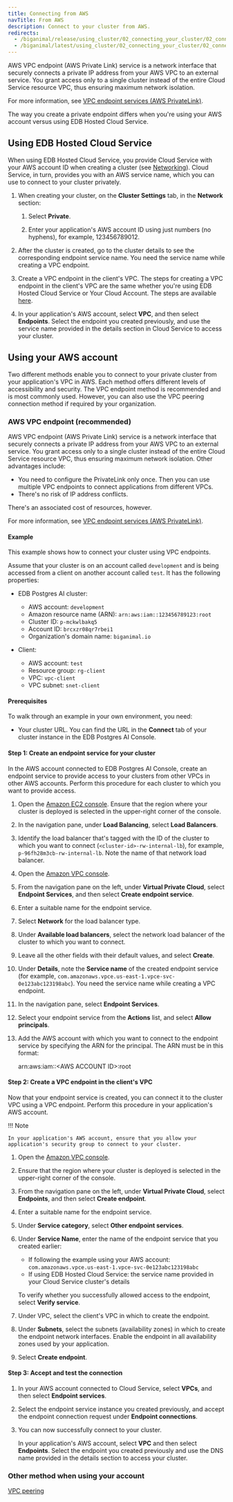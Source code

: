 ```yaml
---
title: Connecting from AWS
navTitle: From AWS
description: Connect to your cluster from AWS.
redirects:
  - /biganimal/release/using_cluster/02_connecting_your_cluster/02_connecting_from_aws/01_vpc_endpoint/
  - /biganimal/latest/using_cluster/02_connecting_your_cluster/02_connecting_from_aws/ #generated for BigAnimal URL path removal branch
---
```


AWS VPC endpoint (AWS Private Link) service is a network interface that securely connects a private IP address from your AWS VPC to an external service. You grant access only to a single cluster instead of the entire Cloud Service resource VPC, thus ensuring maximum network isolation. 

For more information, see [VPC endpoint services (AWS PrivateLink)](https://docs.aws.amazon.com/vpc/latest/privatelink/endpoint-service.html).

The way you create a private endpoint differs when you're using your AWS account versus using EDB Hosted Cloud Service.

## Using EDB Hosted Cloud Service

When using EDB Hosted Cloud Service, you provide Cloud Service with your AWS account ID when creating a cluster (see [Networking](/edb-postgres-ai/cloud-service/getting_started/creating_cluster/creating_a_cluster/#cluster-settings-tab)). Cloud Service, in turn, provides you with an AWS service name, which you can use to connect to your cluster privately.

1.  When creating your cluster, on the **Cluster Settings** tab, in the **Network** section:

    1.  Select **Private**.

    2.  Enter your application's AWS account ID using just numbers (no hyphens), for example, 123456789012.

2.  After the cluster is created, go to the cluster details to see the corresponding endpoint service name. You need the service name while creating a VPC endpoint.

3.  Create a VPC endpoint in the client's VPC. The steps for creating a VPC endpoint in the client's VPC are the same whether you're using EDB Hosted Cloud Service or Your Cloud Account. The steps are available [here](#step-2-create-a-vpc-endpoint-in-the-clients-vpc).

4.  In your application's AWS account, select **VPC**, and then select **Endpoints**. Select the endpoint you created previously, and use the service name provided in the details section in Cloud Service to access your cluster.

## Using your AWS account

Two different methods enable you to connect to your private cluster from your application's VPC in AWS. Each method offers different levels of accessibility and security. The VPC endpoint method is recommended and is most commonly used. However, you can also use the VPC peering connection method if required by your organization.

### AWS VPC endpoint (recommended)

AWS VPC endpoint (AWS Private Link) service is a network interface that securely connects a private IP address from your AWS VPC to an external service. You grant access only to a single cluster instead of the entire Cloud Service resource VPC, thus ensuring maximum network isolation. Other advantages include:

-   You need to configure the PrivateLink only once. Then you can use multiple VPC endpoints to connect applications from different VPCs.
-   There's no risk of IP address conflicts.

There's an associated cost of resources, however.

For more information, see [VPC endpoint services (AWS PrivateLink)](https://docs.aws.amazon.com/vpc/latest/privatelink/endpoint-service.html).

#### Example

This example shows how to connect your cluster using VPC endpoints.

Assume that your cluster is on an account called `development` and is being accessed from a client on another account called `test`. It has the following properties:

-   EDB Postgres AI cluster:
    -   AWS account: `development`
    -   Amazon resource name (ARN): `arn:aws:iam::123456789123:root`
    -   Cluster ID: `p-mckwlbakq5` 
    -   Account ID: `brcxzr08qr7rbei1` 
    -   Organization's domain name: `biganimal.io`

-   Client:
    -   AWS account: `test`
    -   Resource group: `rg-client`
    -   VPC: `vpc-client`
    -   VPC subnet: `snet-client`

#### Prerequisites

To walk through an example in your own environment, you need:

-   Your cluster URL. You can find the URL in the **Connect** tab of your cluster instance in the EDB Postgres AI Console.

#### Step 1: Create an endpoint service for your cluster

In the AWS account connected to EDB Postgres AI Console, create an endpoint service to provide access to your clusters from other VPCs in other AWS accounts. Perform this procedure for each cluster to which you want to provide access.

1.  Open the [Amazon EC2 console](https://console.aws.amazon.com/ec2/). Ensure that the region where your cluster is deployed is selected in the upper-right corner of the console.

2.  In the navigation pane, under **Load Balancing**, select **Load Balancers**.

3.  Identify the load balancer that's tagged with the ID of the cluster to which you want to connect (`<cluster-id>-rw-internal-lb`), for example, `p-96fh28m3cb-rw-internal-lb`. Note the name of that network load balancer.

4.  Open the [Amazon VPC console](https://console.aws.amazon.com/vpc/). 

5.  From the navigation pane on the left, under **Virtual Private Cloud**, select **Endpoint Services**, and then select **Create endpoint service**.

6.  Enter a suitable name for the endpoint service.

7.  Select **Network** for the load balancer type.

8.  Under **Available load balancers**, select the network load balancer of the cluster to which you want to connect. 

9.  Leave all the other fields with their default values, and select **Create**. 

10. Under **Details**, note the **Service name** of the created endpoint service (for example, `com.amazonaws.vpce.us-east-1.vpce-svc-0e123abc123198abc`). You need the service name while creating a VPC endpoint.

11. In the navigation pane, select **Endpoint Services**.

12. Select your endpoint service from the **Actions** list, and select **Allow principals**.

13. Add the AWS account with which you want to connect to the endpoint service by specifying the ARN for the principal. The ARN must be in this format:

    arn:aws:iam::&lt;AWS ACCOUNT ID>:root

#### Step 2: Create a VPC endpoint in the client's VPC

Now that your endpoint service is created, you can connect it to the cluster VPC using a VPC endpoint. Perform this procedure in your application's AWS account. 

!!! Note

    In your application's AWS account, ensure that you allow your application's security group to connect to your cluster.

1.  Open the [Amazon VPC console](https://console.aws.amazon.com/vpc/).

2.  Ensure that the region where your cluster is deployed is selected in the upper-right corner of the console.

3.  From the navigation pane on the left, under **Virtual Private Cloud**, select **Endpoints**, and then select **Create endpoint**.

4.  Enter a suitable name for the endpoint service.

5.  Under **Service category**, select **Other endpoint services**.

6.  Under **Service Name**, enter the name of the endpoint service that you created earlier:

    -   If following the example using your AWS account: `com.amazonaws.vpce.us-east-1.vpce-svc-0e123abc123198abc`
    -   If using EDB Hosted Cloud Service: the service name provided in your Cloud Service cluster's details 

    To verify whether you successfully allowed access to the endpoint, select **Verify service**.

7.  Under VPC, select the client's VPC in which to create the endpoint. 

8.  Under **Subnets**, select the subnets (availability zones) in which to create the endpoint network interfaces. Enable the endpoint in all availability zones used by your application.

9.  Select **Create endpoint**.

#### Step 3: Accept and test the connection

1.  In your AWS account connected to Cloud Service, select **VPCs**, and then select **Endpoint services**. 

2.  Select the endpoint service instance you created previously, and accept the endpoint connection request under **Endpoint connections**. 

3.  You can now successfully connect to your cluster.

    In your application's AWS account, select **VPC** and then select **Endpoints**. Select the endpoint you created previously and use the DNS name provided in the details section to access your cluster.

### Other method when using your account

[VPC peering](02_vpc_peering) 
